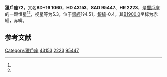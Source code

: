 {{Starbox begin
| name = 獵戶座72
}}
{{Starbox observe
| epoch = [[J2000.0|J2000.0]]
| constell = [[獵戶座|獵戶座]]<ref name=SIMBAD>{{cite web
 | url=http://simbad.u-strasbg.fr/simbad/sim-id?Ident=HR+2223
 | title=Pulsating variable Star
 | publisher=Centre de Données astronomiques de Strasbourg
 | work=SIMBAD
 | accessdate=2012-07-13
 | archive-date=2019-06-11
 | archive-url=https://web.archive.org/web/20190611140957/http://simbad.u-strasbg.fr/simbad/sim-id?Ident=HR+2223
 | dead-url=no
 }}</ref><ref name=DATA>{{cite web
 | url=http://vizier.u-strasbg.fr/viz-bin/VizieR-5?-out.add=.&-source=5050&-corr=PK=HR&-out.max=9999&HR=2223
 | title=VizieR Detailed Page
 | accessdate=2012-07-13
 | archive-date=2016-03-04
 | archive-url=https://web.archive.org/web/20160304221141/http://vizier.u-strasbg.fr/viz-bin/VizieR-5?-out.add=.&-source=5050&-corr=PK=HR&-out.max=9999&HR=2223
 | dead-url=no
 }}</ref>
| 星官 = [[水府_(星官)|水府]]
| ra = {{RA|6|15|25.1}}<ref name=SIMBAD /><ref name=DATA />
| dec = {{DEC|+16|8|35}}<ref name=SIMBAD /><ref name=DATA />
| appmag_v = 5.3<ref name=SIMBAD /><ref name=DATA />
}}
{{Starbox character
| class = B7V<ref name=SIMBAD /><ref name=DATA />
| b-v = -0.14<ref name=SIMBAD /><ref name=DATA />
| u-b = -0.46<ref name=SIMBAD /><ref name=DATA />
| r-i = <ref name=SIMBAD /><ref name=DATA />
| variable = 
}}
{{Starbox astrometry
| radial_v = -0.46
| prop_mo_ra = 22
| parallax = 
| p_error = 
}}
{{Starbox catalog
| names =BD+16 1060，[[SAO星表|SAO]] 95447，[[HD星表|HD]] 43153，[[HR星表|HR]] 2223}}
{{Starbox reference |Simbad=HR+2223}}
{{Starbox end}}

'''獵戶座72'''，又名'''BD+16 1060'''，'''HD 43153'''、'''SAO 95447'''、'''HR 2223'''，是[[獵戶座|獵戶座]]的一颗恒星<ref name=SIMBAD /><ref name=DATA />，视星等为5.3，位于[[銀道座標系|銀經]]194.51，[[銀道座標系|銀緯]]-0.4，其[[B1900.0|B1900.0]]坐标为赤經{{RA|6|9|39.1}}，赤緯{{DEC|+16|-0.4|26}}。

== 参考文献 ==
{{reflist}}

{{star-stub}}

{{獵戶座恒星}}
{{星官|水府|4|8}}
[[Category:獵戶座|Category:獵戶座]]
[[Category:HD和HDE天體|43153]]
[[Category:HR天體|2223]]
[[Category:SAO天體|95447]]